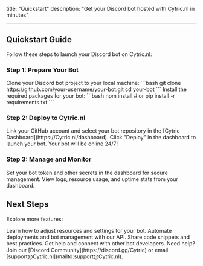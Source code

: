 title: "Quickstart"
description: "Get your Discord bot hosted with Cytric.nl in minutes"

---

## Quickstart Guide

Follow these steps to launch your Discord bot on Cytric.nl:

### Step 1: Prepare Your Bot

<AccordionGroup>
  <Accordion icon="copy" title="Clone your bot repository">
    Clone your Discord bot project to your local machine: ```bash git clone
    https://github.com/your-username/your-bot.git cd your-bot ```
  </Accordion>
  <Accordion icon="rectangle-terminal" title="Install dependencies">
    Install the required packages for your bot: ```bash npm install # or pip
    install -r requirements.txt ```
  </Accordion>
</AccordionGroup>

### Step 2: Deploy to Cytric.nl

<AccordionGroup>
  <Accordion icon="cloud-arrow-up" title="Connect your GitHub repository">
    Link your GitHub account and select your bot repository in the [Cytric
    Dashboard](https://Cytric.nl/dashboard).
  </Accordion>
  <Accordion icon="rocket" title="Deploy your bot">
    Click "Deploy" in the dashboard to launch your bot. Your bot will be online
    24/7!
  </Accordion>
</AccordionGroup>

### Step 3: Manage and Monitor

<AccordionGroup>
  <Accordion icon="gear" title="Configure environment variables">
    Set your bot token and other secrets in the dashboard for secure management.
  </Accordion>
  <Accordion icon="chart-line" title="Monitor your bot">
    View logs, resource usage, and uptime stats from your dashboard.
  </Accordion>
</AccordionGroup>

## Next Steps

Explore more features:

<CardGroup cols={2}>
  <Card title="Customize Hosting" icon="palette" href="/essentials/settings">
    Learn how to adjust resources and settings for your bot.
  </Card>
  <Card title="API Reference" icon="code" href="/api-reference/introduction">
    Automate deployments and bot management with our API.
  </Card>
  <Card title="Add Code Examples" icon="square-code" href="/essentials/code">
    Share code snippets and best practices.
  </Card>
  <Card
    title="Community Support"
    icon="discord"
    href="https://discord.gg/Cytric"
  >
    Get help and connect with other bot developers.
  </Card>
</CardGroup>

<Note>
  Need help? Join our [Discord Community](https://discord.gg/Cytric) or email
  [support@Cytric.nl](mailto:support@Cytric.nl).
</Note>
